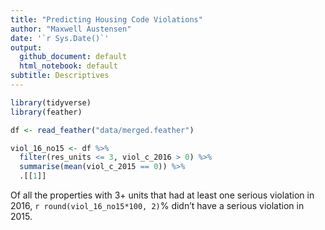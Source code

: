 ```yaml
---
title: "Predicting Housing Code Violations"
author: "Maxwell Austensen"
date: '`r Sys.Date()`'
output:
  github_document: default
  html_notebook: default
subtitle: Descriptives
---
```


```r
library(tidyverse)
library(feather)
```

```r
df <- read_feather("data/merged.feather")
```

```r
viol_16_no15 <- df %>% 
  filter(res_units <= 3, viol_c_2016 > 0) %>% 
  summarise(mean(viol_c_2015 == 0)) %>% 
  .[[1]]
```

Of all the properties with 3+ units that had at least one serious violation in 2016, `r round(viol_16_no15*100, 2)`% didn't have a serious violation in 2015.




